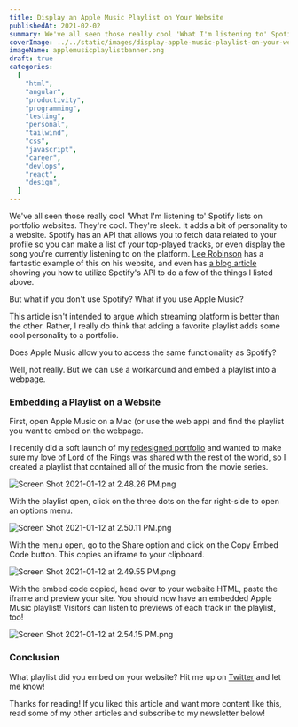 ---
title: Display an Apple Music Playlist on Your Website
publishedAt: 2021-02-02
summary: We've all seen those really cool 'What I'm listening to' Spotify lists on portfolio websites. They're cool. But what if you don't use Spotify? What if you use Apple Music? No problem. I'll show you how to embed a playlist on your website!
coverImage: ../../static/images/display-apple-music-playlist-on-your-website/applemusicplaylistbanner.png
imageName: applemusicplaylistbanner.png
draft: true
categories:
  [
    "html",
    "angular",
    "productivity",
    "programming",
    "testing",
    "personal",
    "tailwind",
    "css",
    "javascript",
    "career",
    "devlops",
    "react",
    "design",
  ]
---

We've all seen those really cool 'What I'm listening to' Spotify lists on portfolio websites. They're cool. They're sleek. It adds a bit of personality to a website. Spotify has an API that allows you to fetch data related to your profile so you can make a list of your top-played tracks, or even display the song you're currently listening to on the platform. [Lee Robinson](https://leerob.io/dashboard) has a fantastic example of this on his website, and even has [a blog article](https://leerob.io/blog/spotify-api-nextjs) showing you how to utilize Spotify's API to do a few of the things I listed above.

But what if you don't use Spotify? What if you use Apple Music?

This article isn't intended to argue which streaming platform is better than the other. Rather, I really do think that adding a favorite playlist adds some cool personality to a portfolio.

Does Apple Music allow you to access the same functionality as Spotify?

Well, not really. But we can use a workaround and embed a playlist into a webpage.

### Embedding a Playlist on a Website

First, open Apple Music on a Mac (or use the web app) and find the playlist you want to embed on the webpage.

I recently did a soft launch of my [redesigned portfolio](http://braydoncoyer.dev/) and wanted to make sure my love of Lord of the Rings was shared with the rest of the world, so I created a playlist that contained all of the music from the movie series.

![Screen Shot 2021-01-12 at 2.48.26 PM.png](https://cdn.hashnode.com/res/hashnode/image/upload/v1610485073876/hbb1R9Ien.png)

With the playlist open, click on the three dots on the far right-side to open an options menu.

![Screen Shot 2021-01-12 at 2.50.11 PM.png](https://cdn.hashnode.com/res/hashnode/image/upload/v1610485088749/vLN_RGdKX.png)

With the menu open, go to the Share option and click on the Copy Embed Code button. This copies an iframe to your clipboard.

![Screen Shot 2021-01-12 at 2.49.55 PM.png](https://cdn.hashnode.com/res/hashnode/image/upload/v1610485099258/848UK-jvw.png)

With the embed code copied, head over to your website HTML, paste the iframe and preview your site. You should now have an embedded Apple Music playlist! Visitors can listen to previews of each track in the playlist, too!

![Screen Shot 2021-01-12 at 2.54.15 PM.png](https://cdn.hashnode.com/res/hashnode/image/upload/v1610485114056/bGbADJ_Ie.png)

### Conclusion

What playlist did you embed on your website? Hit me up on [Twitter](https://twitter.com/BraydonCoyer) and let me know!

Thanks for reading! If you liked this article and want more content like this, read some of my other articles and subscribe to my newsletter below!
